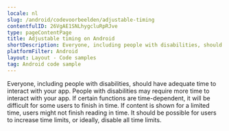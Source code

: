 ```yaml
---
locale: nl
slug: /android/codevoorbeelden/adjustable-timing
contentfulID: 26VgAE1SNLhygcluRpRJve
type: pageContentPage
title: Adjustable timing on Android
shortDescription: Everyone, including people with disabilities, should have adequate time to interact with your app.
platformFilter: Android
layout: Layout - Code samples
tag: Android code sample
---
```


Everyone, including people with disabilities, should have adequate time to interact with your app. People with disabilities may require more time to interact with your app. If certain functions are time-dependent, it will be difficult for some users to finish in time. If content is shown for a limited time, users might not finish reading in time. It should be possible for users to increase time limits, or ideally, disable all time limits.

<CodeSample id="screen-timing" locale="nl" platform="android"/>